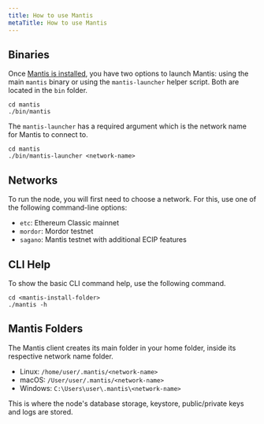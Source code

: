 ```yaml
---
title: How to use Mantis
metaTitle: How to use Mantis
---
```


## Binaries

Once [Mantis is installed](../install), you have two options to launch Mantis: using the main `mantis` binary or using the `mantis-launcher` helper script. Both are located in the `bin` folder.

```
cd mantis
./bin/mantis
```

The `mantis-launcher` has a required argument which is the network name for Mantis to connect to.
```
cd mantis
./bin/mantis-launcher <network-name>
```

## Networks

To run the node, you will first need to choose a network. For this, use one of the following command-line options:

* `etc`: Ethereum Classic mainnet
* `mordor`: Mordor testnet
* `sagano`: Mantis testnet with additional ECIP features

## CLI Help 

To show the basic CLI command help, use the following command.

```
cd <mantis-install-folder>
./mantis -h
```

## Mantis Folders

The Mantis client creates its main folder in your home folder, inside its respective network name folder.
  
* Linux: `/home/user/.mantis/<network-name>`
* macOS: `/User/user/.mantis/<network-name>`
* Windows: `C:\Users\user\.mantis\<network-name>`  

This is where the node's database storage, keystore, public/private keys and logs are stored.
